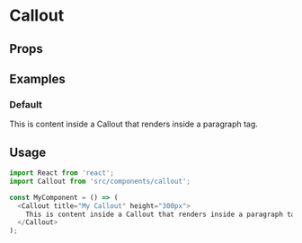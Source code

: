 
<Meta title="Misc|Callout" component={Callout}/>

# Callout

## Props

<Props of={Callout}/>

## Examples

### Default

<Preview>
  <Story name="default">
    <Callout title="My Callout">
      This is content inside a Callout that renders inside a paragraph tag.
    </Callout>
  </Story>
</Preview>

## Usage

```js
import React from 'react';
import Callout from 'src/components/callout';

const MyComponent = () => (
  <Callout title="My Callout" height="300px">
    This is content inside a Callout that renders inside a paragraph tag.
  </Callout>
);
```
